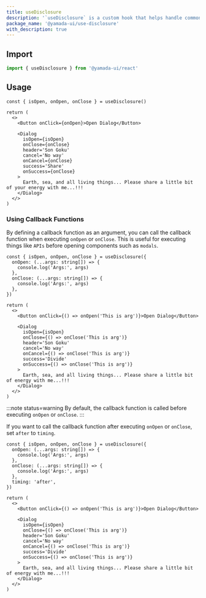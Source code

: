 ```yaml
---
title: useDisclosure
description: '`useDisclosure` is a custom hook that helps handle common open/close or toggle scenarios. It can be used to control components such as `Modal`, `Dialog`, `Drawer`, etc.'
package_name: '@yamada-ui/use-disclosure'
with_description: true
---
```


## Import

```ts
import { useDisclosure } from '@yamada-ui/react'
```

## Usage

```tsx functional=true
const { isOpen, onOpen, onClose } = useDisclosure()

return (
  <>
    <Button onClick={onOpen}>Open Dialog</Button>

    <Dialog
      isOpen={isOpen}
      onClose={onClose}
      header='Son Goku'
      cancel='No way'
      onCancel={onClose}
      success='Share'
      onSuccess={onClose}
    >
      Earth, sea, and all living things... Please share a little bit of your energy with me...!!!
    </Dialog>
  </>
)
```

### Using Callback Functions

By defining a callback function as an argument, you can call the callback function when executing `onOpen` or `onClose`. This is useful for executing things like `APIs` before opening components such as `modals`.

```tsx functional=true
const { isOpen, onOpen, onClose } = useDisclosure({
  onOpen: (...args: string[]) => {
    console.log('Args:', args)
  },
  onClose: (...args: string[]) => {
    console.log('Args:', args)
  },
})

return (
  <>
    <Button onClick={() => onOpen('This is arg')}>Open Dialog</Button>

    <Dialog
      isOpen={isOpen}
      onClose={() => onClose('This is arg')}
      header='Son Goku'
      cancel='No way'
      onCancel={() => onClose('This is arg')}
      success='Divide'
      onSuccess={() => onClose('This is arg')}
    >
      Earth, sea, and all living things... Please share a little bit of energy with me...!!!
    </Dialog>
  </>
)
```

:::note status=warning
By default, the callback function is called before executing `onOpen` or `onClose`.
:::

If you want to call the callback function after executing `onOpen` or `onClose`, set `after` to `timing`.

```tsx functional=true
const { isOpen, onOpen, onClose } = useDisclosure({
  onOpen: (...args: string[]) => {
    console.log('Args:', args)
  },
  onClose: (...args: string[]) => {
    console.log('Args:', args)
  },
  timing: 'after',
})

return (
  <>
    <Button onClick={() => onOpen('This is arg')}>Open Dialog</Button>

    <Dialog
      isOpen={isOpen}
      onClose={() => onClose('This is arg')}
      header='Son Goku'
      cancel='No way'
      onCancel={() => onClose('This is arg')}
      success='Divide'
      onSuccess={() => onClose('This is arg')}
    >
      Earth, sea, and all living things... Please share a little bit of energy with me...!!!
    </Dialog>
  </>
)
```
